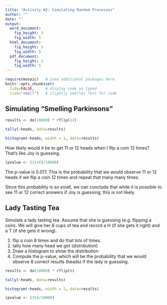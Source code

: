 ---
title: "Activity #2: Simulating Random Processes"
author: ""
date: ""
output: 
  word_document:
    fig_height: 3
    fig_width: 5
  html_document:
    fig_height: 3
    fig_width: 5
  pdf_document:
    fig_height: 3
    fig_width: 5
---

```{r, setup, include=FALSE}
require(mosaic)   # Load additional packages here 
knitr::opts_chunk$set(
  tidy=FALSE,     # display code as typed
  size="small")   # slightly smaller font for code
```

## Simulating "Smelling Parkinsons" 

```{r}
results <- do(10000) * rflip(12)

tally(~heads, data=results)


```
```{r}
histogram(~heads, width = 1, data=results)

```
  
  How likely would it be to get 11 or 12 heads when I flip a coin 12 times? 
  That's like Joy is guessing.  

```{r}
(pvalue <- (11+6)/10000)

```
The p-value is 0.017.  This is the probability that we would observe 11 or 12 heads if we flip a coin 12 times and repeat that many many times.  
  
  Since this probability is so small, we can conclude that while it is possible to see 11 or 12 correct answers if Joy is guessing, this is not likely. 
  
  
## Lady Tasting Tea

Simulate a lady tasting tea.  Assume that she is guessing (e.g. flipping a coin).  We will give her 8 cups of tea and record a H (if she gets it right) and a T (if she gets it wrong). 

(1)   flip a coin 8 times and do that lots of times. 
(2) tally how many head we got (distribution)
(3) Draw a histogram to show the distribution
(4) Compute the p-value, which will be the probability that we would observe 8 correct results (heads) if the lady is guessing. 


```{r}
results <- do(10000) * rflip(8)

tally(~heads, data=results)


```

  
```{r}
histogram(~heads, width = 1, data=results)
```
  
  
```{r}
(pvalue <- (35)/10000)
```


